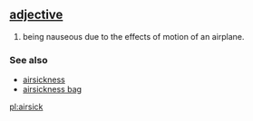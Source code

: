 == [[adjective]] ==
# being nauseous due to the effects of motion of an airplane.

===  See also ===
*[[airsickness]]
*[[airsickness bag]]

[[pl:airsick]]